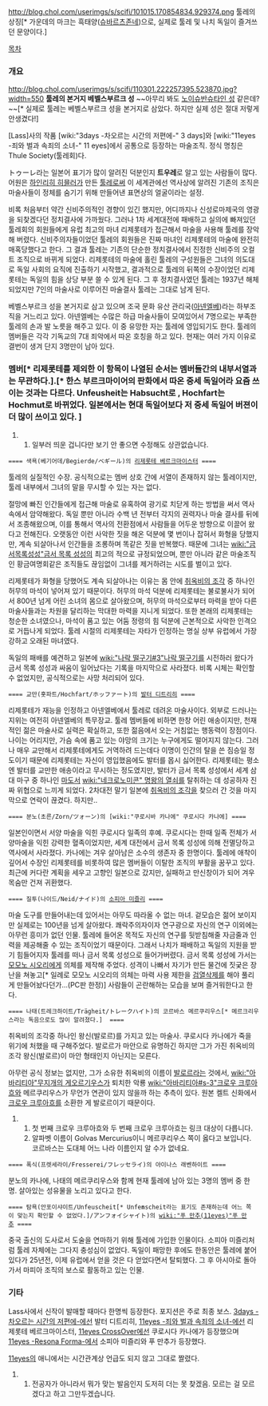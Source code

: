 {{{+1 Thule Society / トゥーレ}}}

http://blog.chol.com/userimgs/s/scifi/101015.170854834.929374.png
툴레의 상징[* 가운데의 마크는 흑태양([[슈바르츠존네]])으로, 실제로 툴레 및 나치 독일이 즐겨쓰던 문양이다.]

[[목차]]
=== 개요 ===
http://blog.chol.com/userimgs/s/scifi/110301.222257395.523870.jpg?width=550
'''툴레의 본거지 베벨스부르크 성''' ~~아무리 봐도 [[노이슈반슈타인 성]] 같은데?~~[* 실제로 툴레는 베벨스부르크 성을 본거지로 삼았다. 하지만 실제 성은 절대 저렇게 안생겼다!]

[Lass]사의 작품 [wiki:"3days -차오르는 시간의 저편에-" 3 days]와 [wiki:"11eyes -죄와 벌과 속죄의 소녀-" 11 eyes]에서 공통으로 등장하는 마술조직. 정식 명칭은 Thule Society(툴레회)다.

トゥーレ라는 일본어 표기가 많이 알려진 덕분인지 '''트우레'''로 알고 있는 사람들이 많다. 어원은 [[하인리히 히믈러]]가 만든 [[툴레]]로써 이 세계관에선 역사상에 알려진 기존의 조직은 마술사들이 정체를 숨기기 위해 만들어낸 표면상의 얼굴이라는 설정.

비록 처음부터 약간 신비주의적인 경향이 있긴 했지만, 어디까지나 신성로마제국의 영광을 되찾겠다던 정치결사에 가까웠다. 그러나 1차 세계대전에 패배하고 실의에 빠져있던 툴레회의 회원들에게 유럽 최고의 마녀 리제롯테가 접근해서 마술을 사용해 툴레를 장악해 버렸다. 신비주의자들이었던 툴레의 회원들은 진짜 마녀인 리제롯테의 마술에 완전히 매혹당했다고 한다. 그 결과 툴레는 기존의 단순한 정치결사에서 진정한 신비주의 오컬트 조직으로 바뀌게 되었다. 리제롯테의 마술에 홀린 툴레의 구성원들은 그녀의 의도대로 독일 사회의 요직에 진출하기 시작했고, 결과적으로 툴레의 뒤쪽의 수장이었던 리제롯테는 독일의 힘을 상당 부분 쓸 수 있게 된다. 그 후 정치결사였던 툴레는 1937년 해체되었지만 7인의 마술사로 이루어진 마술결사 툴레는 그대로 남게 된다. 

베벨스부르크 성을 본거지로 삼고 있으며 조국 문화 유산 관리국([[아넨엘베]])라는 하부조직을 거느리고 있다. 아넨엘베는 수많은 하급 마술사들이 모여있어서 7명으로는 부족한 툴레의 손과 발 노릇을 해주고 있다. 이 중 유망한 자는 툴레에 영입되기도 한다. 툴레의 멤버들은 각각 기독교의 7대 죄악에서 따온 호칭을 하고 있다. 현재는 여러 가지 이유로 결번이 생겨 단지 3명만이 남아 있다.

=== 멤버[* 리제롯테를 제외한 이 항목이 나열된 순서는 멤버들간의 내부서열과는 무관하다.].[* 한스 부르크마이어의 판화에서 따온 중세 독일어라 요즘 쓰이는 것과는 다르다. Unfeusheit는 Habsucht로 , Hochfart는 Hochmut로 바뀌었다. 일본에서는 현대 독일어보다 저 중세 독일어 버젼이 더 많이 쓰이고 있다. ] ===
## 일부러 띄운 겁니다만 보기 안 좋으면 수정해도 상관없습니다. 
 ==== 색욕(베기어데/Begierde/ベギール)의 [[리제롯테 베르크마이스터]] ====
툴레의 실질적인 수장. 공식적으로는 멤버 상호 간에 서열이 존재하지 않는 툴레이지만, 툴레 내부에서 그녀의 말을 무시할 수 있는 자는 없다. 

절망에 빠진 인간들에게 접근해 마술로 유혹하여 광기로 치닫게 하는 방법을 써서 역사 속에서 암약해왔다. 독일 뿐만 아니라 수백 년 전부터 각지의 권력자나 마술 결사를 뒤에서 조종해왔으며, 이를 통해서 역사의 전환점에서 사람들을 어두운 방향으로 이끌어 왔다고 전해진다. 오랫동안 이런 사악한 짓을 해온 덕분에 몇 번이나 잡혀서 화형을 당했지만, 계속 되살아나서 인간들을 조롱하며 똑같은 짓을 반복했다. 때문에 그녀는 [[wiki:"금서목록성성"금서 목록 성성]]의 최고의 적으로 규정되었으며, 뿐만 아니라 같은 마술조직인 황금여명회같은 조직들도 끊임없이 그녀를 제거하려는 시도를 벌이고 있다.

리제롯테가 화형을 당했어도 계속 되살아나는 이유는 몸 안에 [[취옥비의 조각]] 중 하나인 허무의 마석이 넣어져 있기 때문이다. 허무의 마석 덕분에 리제롯테는 불로불사가 되어서 800년 넘게 어린 소녀의 몸으로 살아왔으며, 허무의 마석으로부터 마력을 받아 다른 마술사들과는 차원을 달리하는 막대한 마력을 지니게 되었다. 또한 본래의 리제롯테는 청순한 소녀였으나, 마석이 품고 있는 어둠 정령의 힘 덕분에 근본적으로 사악한 인격으로 거듭나게 되었다. 툴레 시절의 리제롯테는 자타가 인정하는 명실 상부 유럽에서 가장 강하고 오래된 마녀였다.

독일의 패배를 예견하고 일본에 [[wiki:"나락 떨구기#3"나락 떨구기]]를 시전하러 왔다가 금서 목록 성성과 싸움이 일어났다는 기록을 마지막으로 사라졌다. 비록 시체는 확인할 수 없었지만, 공식적으로는 사망 처리되어 있다.

 ==== 교만(홋파트/Hochfart/ホッファート)의 [[발터 디트리히]] ====
리제롯테가 재능을 인정하고 아넨엘베에서 툴레로 데려온 마술사이다. 외부로 드러나는 지위는 여전히 아넨엘베의 특무장교. 툴레 멤버들에 비하면 한창 어린 애송이지만, 천재적인 젊은 마술사로 실력은 확실하고, 또한 젊음에서 오는 거침없는 행동력이 장점이다. 나이는 어리지만, 가슴 속에 품고 있는 야망의 크기는 누구에게도 떨어지지 않는다. 그러나 매우 교만해서 리제롯테에게도 거역하려 드는데다 이명이 인간의 탈을 쓴 짐승일 정도이기 때문에 리제롯테는 자신이 영입했음에도 발터를 몹시 싫어한다. 리제롯테는 평소엔 발터를 교만한 애송이라고 무시하는 정도였지만, 발터가 금서 목록 성성에서 세계 삼대 마구 중 하나인 [[마도서]] [[wiki:"네크로노미콘" 명왕의 열쇠]]를 탈취하는 데 성공하자 진짜 위협으로 느끼게 되었다. 2차대전 말기 일본에 [[취옥비의 조각]]을 찾으러 간 것을 마지막으로 연락이 끊겼다. 하지만..

 ==== 분노(초른/Zorn/ツォーン)의 [wiki:"쿠로시바 카나에" 쿠로시다 카나에] ====
일본인이면서 서양 마술을 익힌 쿠로시다 일족의 후예. 쿠로시다는 한때 일족 전체가 서양마술을 익힌 강력한 혈족이었지만, 세계 대전에서 금서 목록 성성에 의해 전멸당하고 역사에서 사라졌다. 카나에는 겨우 살아남은 소수의 생존자 중 한명이다. 툴레에 애착이 깊어서 수장인 리제롯테를 비롯하여 많은 멤버들이 이탈한 조직의 부활을 꿈꾸고 있다. 최근에 커다란 계획을 세우고 고향인 일본으로 갔지만, 실패하고 만신창이가 되어 겨우 목숨만 건져 귀환했다.

 ==== 질투(나이드/Neid/ナイド)의 [[소피아 미즐리]] ====
마술 도구를 만들어내는데 있어서는 아무도 따라올 수 없는 마녀. 겉모습은 젊어 보이지만 실제로는 100년을 넘게 살아왔다. 쾌락주의자이자 연구광으로 자신의 연구 이외에는 아무런 흥미가 없던 인물. 툴레에 들어온 목적도 자신의 연구를 뒷받침해줄 자금줄과 인력을 제공해줄 수 있는 조직이었기 때문이다. 그래서 나치가 패배하고 독일의 지원을 받기 힘들어지자 툴레를 떠나 금서 목록 성성으로 들어가버렸다. 금서 목록 성성에 가서는 [[모모노 시오리]]에게 의체를 제작해 주었다. 성격이 나빠서 자기가 만든 물건에 짓궂은 장난을 쳐놓고[* 일례로 모모노 시오리의 의체는 마력 사용 제한을 [[검열삭제]]를 해야 풀리게 만들어놨다던가...(PC판 한정)] 사람들이 곤란해하는 모습을 보며 즐거워한다고 한다.

 ==== 나태(트레크하이트/Trägheit/トレークハイト)의 코르바스 메르쿠리우스[* 메르크리우스라는 독음으로도 많이 알려졌다.]  ==== 
취옥비의 조각중 하나인 왕신(발로르)를 가지고 있는 마술사. 쿠로시다 카나에가 죽을 위기에 처했을 때 구해주었다. 발로르가 마안으로 유명하긴 하지만 그가 가진 취옥비의 조각 왕신(발로르)이 마안 형태인지 아닌지는 모른다.

아무런 공식 정보는 없지만, 그가 소유한 취옥비의 이름이 [[발로르]]라는 것에서, [[wiki:"아바리티아"무지개의 게오르기우스]]가 퇴치한 악룡 [[wiki:"아바리티아#s-3"크로우 크루아흐]]와 메르쿠리우스가 무언가 연관이 있지 않을까 하는 추측이 있다. 원본 켈트 신화에서 [[크로우 크루아흐]]를 소환한 게 발로르이기 때문이다. 
## 첫 번째 크로우 크루아흐와 두 번째 크로우 크루아흐는 링크 대상이 다릅니다.
## 알파벳 이름이 Golvas Mercurius이니 메르쿠리우스 쪽이 옳다고 보입니다. 코르바스는 도대체 어느 나라 이름인지 알 수가 없네요.

 ==== 폭식(프렛세라이/Fresserei/フレッセライ)의 아이나스 래벤하이트 ====
분노의 카나에, 나태의 메르쿠리우스와 함께 현재 툴레에 남아 있는 3명의 멤버 중 한 명. 살아있는 성유물을 노리고 있다고 한다.

 ==== 탐욕(안포이샤이트/Unfeuscheit[* Unfe'''n'''scheit라는 표기도 존재하는데 어느 쪽이 맞는지 확인할 수 없었다.]/アンフォイシャイト)의 [[wiki:"푸 만추(11eyes)"푸 만추]] ====
중국 출신의 도사로서 도술을 연마하기 위해 툴레에 가입한 인물이다. 소피아 미즐리처럼 툴레 자체에는 그다지 충성심이 없었다. 독일이 패망한 후에도 한동안은 툴레에 붙어있다가 25년전, 이제 유럽에서 얻을 것은 다 얻었다면서 탈퇴했다. 그 후 아시아로 돌아가서 마피아 조직의 보스로 활동하고 있는 인물. 

=== 기타 ===
Lass사에서 신작이 발매할 때마다 한명씩 등장한다. 포지션은 주로 최종 보스.
[[3days -차오르는 시간의 저편에-]]에선 발터 디트리히, [[11eyes -죄와 벌과 속죄의 소녀-]]에선 리제롯테 베르크마이스터, [[11eyes CrossOver]]에선 쿠로시다 카나에가 등장했으며 [[11eyes -Resona Forma-]]에서 소피아 미즐리와 푸 만추가 등장했다.

[[11eyes]]의 애니에서는 시간관계상 언급도 되지 않고 그대로 짤렸다.

## 전공자가 아니라서 뭐가 맞는 발음인지 도저히 더는 못 찾겠음. 모르는 걸 모르겠다고 하고 그만두겠습니다.
